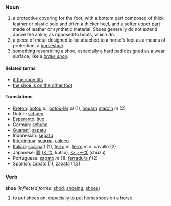 ===Noun===
#a protective covering for the foot, with a bottom part composed of thick leather or plastic sole and often a thicker heel, and a softer upper part made of leather or synthetic material. Shoes generally do not extend above the ankle, as opposed to boots, which do.
#a piece of metal designed to be attached to a horse's foot as a means of protection; a [[horseshoe]].
#something resembling a shoe, especially a hard pad designed as a wear surface, like a ''[[brake shoe]]''.

====Related terms====
*[[if the shoe fits]]
*[[the shoe is on the other foot]]

==== Translations ====
*[[Breton]]: [[botoù]] ''pl'', [[botoù-lêr]] ''pl'' (1), [[houarn]] [[marc'h]] ''m'' (2)
*Dutch: [[schoen]]
*[[Esperanto]]: [[ŝuo]]
*German: [[schuhe]]
*[[Guaraní]]: [[sapatu]]
*Indonesian: [[sepatu]]
*[[Interlingua]]: [[scarpa]], [[calceo]]
*[[Italian]]: [[scarpa]] ''f'' (1), [[ferro]] ''m'', [[ferro]] ''m'' di cavallo (2)
*Japanese: [[靴]] ([[くつ]], kutsu), [[シューズ]] (shūzu)
*Portuguese: [[sapato]] ''m'' (1), [[ferradura]] ''f'' (2)
*Spanish: [[zapato]] (1), [[zapata]] (1,3)

===Verb===
'''shoe''' (''Inflected forms'': [[shod]], [[shoeing]], [[shoes]])

#to put shoes on, especially to put horseshoes on a horse.